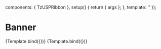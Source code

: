 

<Meta title="components/Informational/USP Ribbon" component={TzUSPRibbon} />

  components: { TzUSPRibbon },
  setup() {
    return { args };
  },
  template: '<tz-USP-ribbon v-bind="args" />'
});

# Banner

<Canvas withSource="open">
  <Story
    name="Default"
    args={{
      offerTitles: ['Free Delivery', '0% APR Finance', 'Price Match']
    }}
  >
    {Template.bind({})}
  </Story>
</Canvas>

<ArgsTable story="Default" />

<Canvas withSource="open">
  <Story
    name="Mobile"
    args={{
      offerTitles: ['Free Delivery', '0% APR Finance', 'Price Match']
    }}
    parameters={{
      viewport: {
        defaultViewport: 'mobile1'
      }
    }}
  >
    {Template.bind({})}
  </Story>
</Canvas>
